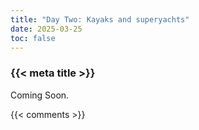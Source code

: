 ```yaml
---
title: "Day Two: Kayaks and superyachts"
date: 2025-03-25
toc: false
---
```


### {{< meta title >}}

Coming Soon.

{{< comments >}}
